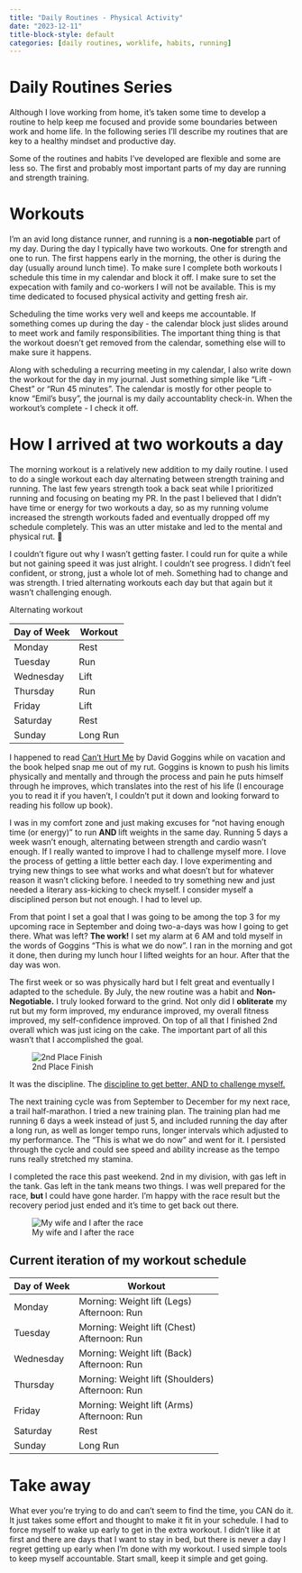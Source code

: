 ```yaml
---
title: "Daily Routines - Physical Activity"
date: "2023-12-11"
title-block-style: default
categories: [daily routines, worklife, habits, running]
---
```


# Daily Routines Series

Although I love working from home, it’s taken some time to develop a routine to help keep me focused and provide some boundaries between work and home life. In the following series I’ll describe my routines that are key to a healthy mindset and productive day. 

Some of the routines and habits I’ve developed are flexible and some are less so. The first and probably most important parts of my day are running and strength training. 

# Workouts 

I’m an avid long distance runner, and running is a **non-negotiable** part of my day. During the day I typically have two workouts. One for strength and one to run. The first happens early in the morning, the other is during the day (usually around lunch time). To make sure I complete both workouts I schedule this time in my calendar and block it off. I make sure to set the expecation with family and co-workers I will not be available. This is my time dedicated to focused physical activity and getting fresh air. 

Scheduling the time works very well and keeps me accountable. If something comes up during the day - the calendar block just slides around to meet work and family responsibilities. The important thing thing is that the workout doesn't get removed from the calendar, something else will to make sure it happens. 

Along with scheduling a recurring meeting in my calendar, I also write down the workout for the day in my journal. Just something simple like "Lift - Chest" or "Run 45 minutes". The calendar is mostly for other people to know "Emil's busy", the journal is my daily accountablity check-in. When the workout's complete - I check it off.

# How I arrived at two workouts a day

The morning workout is a relatively new addition to my daily routine. I used to do a single workout each day alternating between strength training and running. The last few years strength took a back seat while I prioritized running and focusing on beating my PR. In the past I believed that I didn’t have time or energy for two workouts a day, so as my running volume increased the strength workouts faded and eventually dropped off my schedule completely. This was an utter mistake and led to the mental and physical rut. 🙁

I couldn’t figure out why I wasn’t getting faster. I could run for quite a while but not gaining speed it was just alright. I couldn’t see progress. I didn’t feel confident, or strong, just a whole lot of meh. Something had to change and was strength. I tried alternating workouts each day but that  again but it wasn't challenging enough.

Alternating workout 

| Day of Week | Workout  |
| ----------- | -------- |
| Monday      | Rest     |
| Tuesday     | Run      |
| Wednesday   | Lift     |
| Thursday    | Run      |
| Friday      | Lift     |
| Saturday    | Rest     |
| Sunday      | Long Run |


I happened to read [Can’t Hurt Me](http://geni.us/canthurtme) by David Goggins while on vacation and the book helped snap me out of my rut. Goggins is known to push his limits physically and mentally and through the process and pain he puts himself through he improves, which translates into the rest of his life (I encourage you to read it if you haven’t, I couldn’t put it down and looking forward to reading his follow up book). 

I was in my comfort zone and just making excuses for “not having enough time (or energy)” to run **AND **lift weights in the same day. Running 5 days a week wasn’t enough, alternating between strength and cardio wasn’t enough. If I really wanted to improve I had to challenge myself more. I love the process of getting a little better each day. I love experimenting and trying new things to see what works and what doesn’t but for whatever reason it wasn’t clicking before. I needed to try something new and just needed a literary ass-kicking to check myself. I consider myself a disciplined person but not enough. I had to level up.

From that point I set a goal that I was going to be among the top 3 for my upcoming race in September and doing two-a-days was how I going to get there. What was left? **The work!** I set my alarm at 6 AM and told myself in the words of Goggins “This is what we do now”. I ran in the morning and got it done, then during my lunch hour I lifted weights for an hour. After that the day was won. 

The first week or so was physically hard but I felt great and eventually I adapted to the schedule. By July, the new routine was a habit and **Non-Negotiable.** I truly looked forward to the grind. Not only did I **obliterate** my rut but my form improved, my endurance improved, my overall fitness improved, my self-confidence improved. On top of all that I finished 2nd overall which was just icing on the cake. The important part of all this wasn’t that I accomplished the goal. 

![2nd Place Finish](tejas-somerville.jpg)

It was the discipline. The <span style="text-decoration:underline;">discipline to get better, AND to challenge myself. </span>

The next training cycle was from September to December for my next race, a trail half-marathon. I tried a new training plan. The training plan had me running 6 days a week instead of just 5, and included running the day after a long run, as well as longer tempo runs, longer intervals which adjusted to my performance. The “This is what we do now” and went for it. I persisted through the cycle and could see speed and ability increase as the tempo runs really stretched my stamina. 

I completed the race this past weekend. 2nd in my division, with gas left in the tank. Gas left in the tank means two things. I was well prepared for the race, **but **I could have gone harder. I’m happy with the race result but the recovery period just ended and it's time to get back out there.

![My wife and I after the race](mosaic.jpg)

## Current iteration of my workout schedule ##

| Day of Week | Workout  |
| ----------- | -------- |
| Monday      | Morning: Weight lift (Legs) </br> Afternoon: Run |
| Tuesday     | Morning: Weight lift (Chest) </br> Afternoon: Run |
| Wednesday   | Morning: Weight lift (Back) </br> Afternoon: Run |
| Thursday    | Morning: Weight lift (Shoulders) </br> Afternoon: Run |
| Friday      | Morning: Weight lift (Arms) </br> Afternoon: Run |
| Saturday    | Rest     |
| Sunday      | Long Run |

# Take away
What ever you're trying to do and can't seem to find the time, you CAN do it. It just takes some effort and thought to make it fit in your schedule. I had to force myself to wake up early to get in the extra workout. I didn't like it at first and there are days that I want to stay in bed, but there is never a day I regret getting up early when I'm done with my workout. I used simple tools to keep myself accountable. Start small, keep it simple and get going.